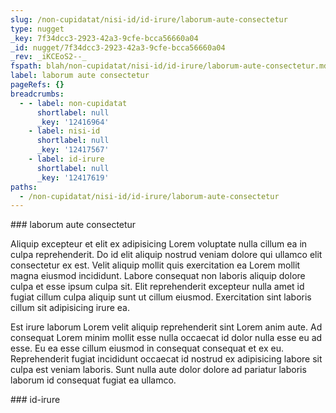 ```yaml
---
slug: /non-cupidatat/nisi-id/id-irure/laborum-aute-consectetur
type: nugget
_key: 7f34dcc3-2923-42a3-9cfe-bcca56660a04
_id: nugget/7f34dcc3-2923-42a3-9cfe-bcca56660a04
_rev: _iKCEoS2--_
fspath: blah/non-cupidatat/nisi-id/id-irure/laborum-aute-consectetur.md
label: laborum aute consectetur
pageRefs: {}
breadcrumbs:
  - - label: non-cupidatat
      shortlabel: null
      _key: '12416964'
    - label: nisi-id
      shortlabel: null
      _key: '12417567'
    - label: id-irure
      shortlabel: null
      _key: '12417619'
paths:
  - /non-cupidatat/nisi-id/id-irure/laborum-aute-consectetur
---
```


<NuggetArea>
<Nugget slug="/non-cupidatat/nisi-id/id-irure/laborum-aute-consectetur" type="nugget" _key="7f34dcc3-2923-42a3-9cfe-bcca56660a04" _id="nugget/7f34dcc3-2923-42a3-9cfe-bcca56660a04" _rev="_iKCEoS2--_" fspath="blah/non-cupidatat/nisi-id/id-irure/laborum-aute-consectetur.md" label="laborum aute consectetur" paths="/non-cupidatat/nisi-id/id-irure/laborum-aute-consectetur">
<NuggetBody>
### laborum aute consectetur

Aliquip excepteur et elit ex adipisicing Lorem voluptate nulla cillum ea in culpa reprehenderit. Do id elit aliquip nostrud veniam dolore qui ullamco elit consectetur ex est. Velit aliquip mollit quis exercitation ea Lorem mollit magna eiusmod incididunt. Labore consequat non laboris aliquip dolore culpa et esse ipsum culpa sit. Elit reprehenderit excepteur nulla amet id fugiat cillum culpa aliquip sunt ut cillum eiusmod. Exercitation sint laboris cillum sit adipisicing irure ea.

Est irure laborum Lorem velit aliquip reprehenderit sint Lorem anim aute. Ad consequat Lorem minim mollit esse nulla occaecat id dolor nulla esse eu ad esse. Eu ea esse cillum eiusmod in consequat consequat et ex eu. Reprehenderit fugiat incididunt occaecat id nostrud ex adipisicing labore sit culpa est veniam laboris. Sunt nulla aute dolor dolore ad pariatur laboris laborum id consequat fugiat ea ullamco.

</NuggetBody>
<Breadcrumbs>
<Crumbs>
<Crumb _key="12416964" label="non-cupidatat" /><Crumb _key="12417567" label="nisi-id" /><Crumb _key="12417619" label="id-irure" />
</Crumbs>
</Breadcrumbs>
</Nugget>

<NuggetsInbound>
</NuggetsInbound>
<NuggetsOutbound>
</NuggetsOutbound>
</NuggetArea>
<PassagesInbound>
<Passage direction="inbound" type="passage" _key="12417619" _id="passage/12417619" _rev="_iKCEoSy--_" label="id-irure" passage="id-irure" fspath="blah/non-cupidatat/nisi-id/id-irure" paths="/non-cupidatat/nisi-id/id-irure" slug="/non-cupidatat/nisi-id/id-irure">
<NuggetBody>
### id-irure

</NuggetBody>
<Breadcrumbs>
<Crumbs>
<Crumb _key="12416964" label="non-cupidatat" /><Crumb _key="12417567" label="nisi-id" />
</Crumbs>
</Breadcrumbs>
</Passage>

</PassagesInbound>
<PassagesOutbound>
</PassagesOutbound>